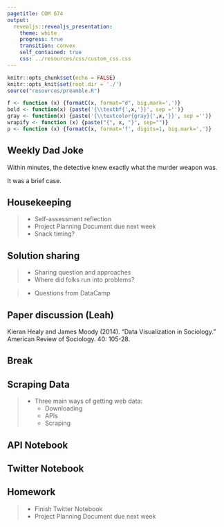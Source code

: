 ```yaml
---
pagetitle: COM 674
output: 
  revealjs::revealjs_presentation:
    theme: white
    progress: true
    transition: convex
    self_contained: true
    css: ../resources/css/custom_css.css
---
```


```r
knitr::opts_chunk$set(echo = FALSE)
knitr::opts_knit$set(root.dir = './')
source("resources/preamble.R")

f <- function (x) {formatC(x, format="d", big.mark=',')}
bold <- function(x) {paste('{\\textbf{',x,'}}', sep ='')}
gray <- function(x) {paste('{\\textcolor{gray}{',x,'}}', sep ='')}
wrapify <- function (x) {paste("{", x, "}", sep="")}
p <- function (x) {formatC(x, format='f', digits=1, big.mark=',')}
```

## Weekly Dad Joke


Within minutes, the detective knew exactly what the murder weapon was.

<span class='fragment'>
It was a brief case.
</span>

## Housekeeping

> - Self-assessment reflection
> - Project Planning Document due next week
> - Snack timing?


## Solution sharing

> - Sharing question and approaches
> - Where did folks run into problems?

> - Questions from DataCamp


## Paper discussion (Leah)

Kieran Healy and James Moody (2014). “Data Visualization in Sociology.” American Review of Sociology. 40: 105-28. 

## Break


## Scraping Data

> - Three main ways of getting web data:
>	- Downloading
>	- APIs
>	- Scraping

## API Notebook


## Twitter Notebook

## Homework

> - Finish Twitter Notebook
> - Project Planning Document due next week
